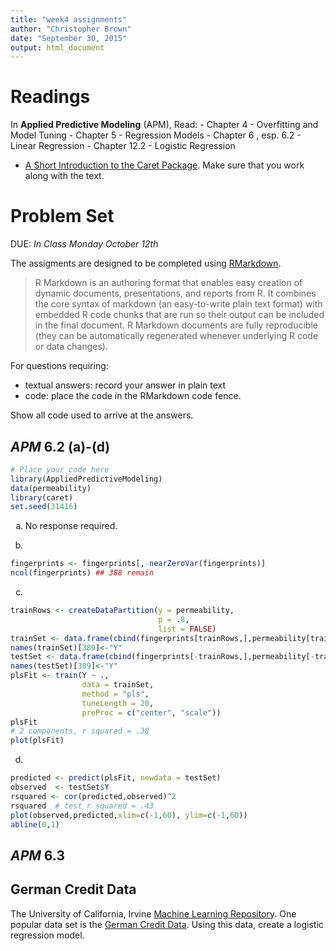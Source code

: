 ---
title: "week4 assignments"
author: "Christopher Brown"
date: "September 30, 2015"
output: html_document
---

# Readings

In **Applied Predictive Modeling** (APM), Read:
- Chapter 4 - Overfitting and Model Tuning
- Chapter 5 - Regression Models
- Chapter 6 , esp. 6.2 - Linear Regression
- Chapter 12.2 - Logistic Regression 

- [A Short Introduction to the Caret Package](https://cran.r-project.org/web/packages/caret/vignettes/caret.pdf). Make sure that you work along with the text.   
  


# Problem Set 

DUE: *In Class Monday October 12th*

The assigments are designed to be completed using [RMarkdown](http://rmarkdown.rstudio.com/). 

> R Markdown is an authoring format that enables easy creation of dynamic 
> documents, presentations, and reports from R. It combines the core syntax of
> markdown (an easy-to-write plain text format) with embedded R code chunks that
> are run so their output can be included in the final document. R Markdown
> documents are fully reproducible (they can be automatically regenerated 
> whenever underlying R code or data changes).


For questions requiring: 

- textual answers: record your answer in plain text
- code: place the code in the RMarkdown code fence. 

Show all code used to arrive at the answers.



## ***APM*** 6.2 (a)-(d)

```{r}
# Place your code here
library(AppliedPredictiveModeling)
data(permeability)
library(caret)
set.seed(31416)

```

(a) No response required.

(b)   

```{r}
fingerprints <- fingerprints[,-nearZeroVar(fingerprints)]
ncol(fingerprints) ## 388 remain
```

(c)
```{r}
trainRows <- createDataPartition(y = permeability,
                                 p = .8,
                                 list = FALSE)
trainSet <- data.frame(cbind(fingerprints[trainRows,],permeability[trainRows,])) 
names(trainSet)[389]<-"Y"
testSet <- data.frame(cbind(fingerprints[-trainRows,],permeability[-trainRows,])) 
names(testSet)[389]<-"Y"
plsFit <- train(Y ~ .,
                data = trainSet,
                method = "pls",
                tuneLength = 20,
                preProc = c("center", "scale"))
plsFit
# 2 components, r squared = .38
plot(plsFit)

```

(d) 
```{r}
predicted <- predict(plsFit, newdata = testSet)
observed  <- testSet$Y
rsquared <- cor(predicted,observed)^2
rsquared  # test r squared = .43
plot(observed,predicted,xlim=c(-1,60), ylim=c(-1,60))
abline(0,1)
```


## ***APM*** 6.3 


## German Credit Data ## 

The University of California, Irvine [Machine Learning Repository](https://archive.ics.uci.edu/ml/index.html). One popular data set is the [German Credit Data](https://archive.ics.uci.edu/ml/datasets/Statlog+%28German+Credit+Data). Using this data, create a logistic regression model. 





